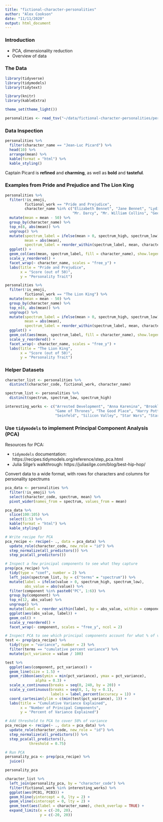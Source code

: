 ```yaml
---
title: "fictional-character-personalities"
author: "Alex Cookson"
date: "11/11/2020"
output: html_document
---
```


### Introduction

- PCA, dimensionality reduction
- Overview of data


### The Data

```r
library(tidyverse)
library(tidymodels)
library(tidytext)

library(knitr)
library(kableExtra)

theme_set(theme_light())

personalities <- read_tsv("~/data/fictional-character-personalities/personalities.txt")
```

### Data Inspection

```r
personalities %>%
  filter(character_name == "Jean-Luc Picard") %>%
  head(10) %>%
  arrange(mean) %>%
  kable(format = "html") %>%
  kable_styling()
```

Captain Picard is **refined** and **charming**, as well as **bold** and **tasteful**.



### Examples from Pride and Prejudice and The Lion King

```r
personalities %>%
  filter(!is_emoji,
         fictional_work == "Pride and Prejudice",
         character_name %in% c("Elizabeth Bennet", "Jane Bennet", "Lydia Bennet",
                               "Mr. Darcy", "Mr. William Collins", "George Wickham")) %>%
  mutate(mean = mean - 50) %>%
  group_by(character_name) %>%
  top_n(8, abs(mean)) %>%
  ungroup() %>%
  mutate(spectrum_label = ifelse(mean > 0, spectrum_high, spectrum_low),
         mean = abs(mean),
         spectrum_label = reorder_within(spectrum_label, mean, character_name)) %>%
  ggplot() +
  geom_col(aes(mean, spectrum_label, fill = character_name), show.legend = FALSE) +
  scale_y_reordered() +
  facet_wrap(~ character_name, scales = "free_y") +
  labs(title = "Pride and Prejudice",
       x = "Score (out of 50)",
       y = "Personality Trait")
```

```r
personalities %>%
  filter(!is_emoji,
         fictional_work == "The Lion King") %>%
  mutate(mean = mean - 50) %>%
  group_by(character_name) %>%
  top_n(8, abs(mean)) %>%
  ungroup() %>%
  mutate(spectrum_label = ifelse(mean > 0, spectrum_high, spectrum_low),
         mean = abs(mean),
         spectrum_label = reorder_within(spectrum_label, mean, character_name)) %>%
  ggplot() +
  geom_col(aes(mean, spectrum_label, fill = character_name), show.legend = FALSE) +
  scale_y_reordered() +
  facet_wrap(~ character_name, scales = "free_y") +
  labs(title = "The Lion King",
       x = "Score (out of 50)",
       y = "Personality Trait")
```


### Helper Datasets

```r
character_list <- personalities %>%
  distinct(character_code, fictional_work, character_name)

spectrum_list <- personalities %>%
  distinct(spectrum, spectrum_low, spectrum_high)

interesting_works <- c("Arrested Development", "Anna Karenina", "Brooklyn Nine-Nine", "Star Trek: Deep Space Nine", "Friends",
                       "Game of Thrones", "The Good Place", "Harry Potter", "The Lion King", "Mad Men", "Parks and Recreation",
                       "Seinfeld", "Silicon Valley", "Star Wars", "Star Trek: The Next Generation", "Pride and Prejudice")
```


### Use `tidymodels` to implement Principal Component Analysis (PCA)

Resources for PCA:

- `tidymodels` documentation: https://recipes.tidymodels.org/reference/step_pca.html
- Julia Silge's walkthrough: https://juliasilge.com/blog/best-hip-hop/

Convert data to a wide format, with rows for characters and columns for personality spectrums

```r
pca_data <- personalities %>%
  filter(!is_emoji) %>%
  select(character_code, spectrum, mean) %>%
  pivot_wider(names_from = spectrum, values_from = mean)

pca_data %>%
  slice(100:105) %>%
  select(1:5) %>%
  kable(format = "html") %>%
  kable_styling()
```



```r
# Write recipe for PCA
pca_recipe <- recipe(~ ., data = pca_data) %>%
  update_role(character_code, new_role = "id") %>%
  step_normalize(all_predictors()) %>%
  step_pca(all_predictors())
```

```r
# Inspect a few principal components to see what they capture
prep(pca_recipe) %>%
  tidy(type = "coef", number = 2) %>%
  left_join(spectrum_list, by = c("terms" = "spectrum")) %>%
  mutate(label = ifelse(value > 0, spectrum_high, spectrum_low),
         abs_value = abs(value)) %>%
  filter(component %in% paste0("PC", 1:6)) %>%
  group_by(component) %>%
  top_n(12, abs_value) %>%
  ungroup() %>%
  mutate(label = reorder_within(label, by = abs_value, within = component)) %>%
  ggplot(aes(abs_value, label)) +
  geom_col() +
  scale_y_reordered() +
  facet_wrap(~ component, scales = "free_y", ncol = 2)
```

```r
# Inspect PCA to see which principal components account for what % of variance
test <- prep(pca_recipe) %>%
  tidy(type = "variance", number = 2) %>%
  filter(terms == "cumulative percent variance") %>%
  mutate(pct_variance = value / 100)

test %>%
  ggplot(aes(component, pct_variance)) +
  geom_line(size = 1.5) +
  geom_ribbon(aes(ymin = min(pct_variance), ymax = pct_variance),
              alpha = 0.3) +
  scale_x_continuous(breaks = seq(0, 240, by = 20)) +
  scale_y_continuous(breaks = seq(0, 1, by = 0.1),
                     labels = label_percent(accuracy = 1)) +
  coord_cartesian(ylim = c(min(test$pct_variance), 1)) +
  labs(title = "Cumulative Variance Explained",
       x = "Number of Principal Components",
       y = "Percent of Variance Explained")
```



```r
# Add threshold to PCA to cover 50% of variance
pca_recipe <- recipe(~ ., data = pca_data) %>%
  update_role(character_code, new_role = "id") %>%
  step_normalize(all_predictors()) %>%
  step_pca(all_predictors(),
           threshold = 0.75)

# Run PCA
personality_pca <- prep(pca_recipe) %>%
  juice()

personality_pca
```

```r
character_list %>%
  left_join(personality_pca, by = "character_code") %>%
  filter(fictional_work %in% interesting_works) %>%
  ggplot(aes(PC01, PC03)) +
  geom_hline(yintercept = 0, lty = 2) +
  geom_vline(xintercept = 0, lty = 2) +
  geom_text(aes(label = character_name), check_overlap = TRUE) +
  expand_limits(x = c(-20, 20),
                y = c(-20, 20))
```
